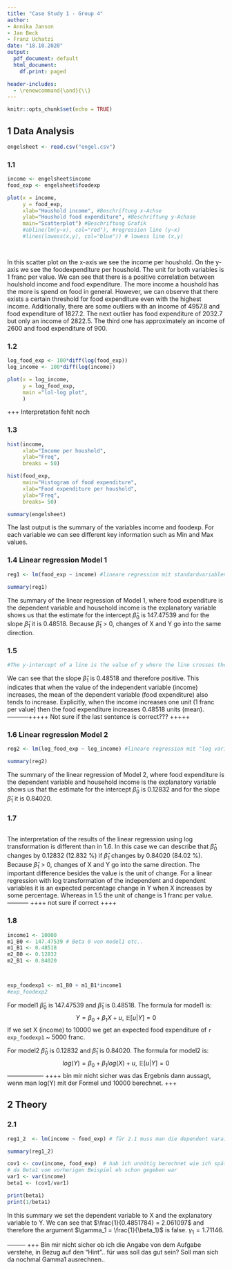 ```yaml
---
title: "Case Study 1 - Group 4"
author:
- Annika Janson
- Jan Beck
- Franz Uchatzi
date: "18.10.2020"
output: 
  pdf_document: default
  html_document:
    df.print: paged

header-includes:
  - \renewcommand{\and}{\\}
---
```



```r
knitr::opts_chunk$set(echo = TRUE)
```

## 1 Data Analysis

```r
engelsheet <- read.csv("engel.csv")


```


### 1.1 

```r

income <- engelsheet$income
food_exp <- engelsheet$foodexp

plot(x = income,
     y = food_exp,
     xlab="Houshold income", #Beschriftung x-Achse
     ylab="Houshold food expenditure", #Beschriftung y-Achase
     main="Scatterplot") #Beschriftung Grafik
     #abline(lm(y~x), col="red"), #regression line (y~x)
     #lines(lowess(x,y), col="blue")) # lowess line (x,y)
      



```
In this scatter plot on the x-axis we see the income per houshold. On the y-axis we see the foodexpenditure per houshold. The unit for both variables is 1 franc per value. We can see that there is a positive correlation between houlshold income and food expenditure. The more income a houshold has the more is spend on food in general. However, we can observe that there exists a certain threshold for food expenditure even with the highest income. Additionally, there are some outliers with an income of 4957.8 and food expenditure of 1827.2. The next outlier has food expenditure of 2032.7 but only an income of 2822.5. The third one has approximately an income of 2600 and food expenditure of 900.


### 1.2 

```r
log_food_exp <- 100*diff(log(food_exp))
log_income <- 100*diff(log(income))

plot(x = log_income,
     y = log_food_exp,
     main ="lol-log plot",
     )

```
+++ Interpretation fehlt noch


### 1.3

```r

hist(income,
     xlab="Income per houshold",
     ylab="Freq",
     breaks = 50)

hist(food_exp,
     main="Histogram of food expenditure",
     xlab="Food expenditure per houshold",
     ylab="Freq",
     breaks= 50)

summary(engelsheet)


```

The last output is the summary of the variables income and foodexp. For each variable we can see different key information such as Min and Max values.


### 1.4 Linear regression Model 1

```r
reg1 <- lm(food_exp ~ income) #lineare regression mit standardvariablen

summary(reg1)

```
The summary of the linear regression of Model 1, where food expenditure is the dependent variable and household income is the explanatory variable shows us that the estimate for the intercept $\hat{\beta}_{0}$ is 147.47539 and for the slope $\hat{\beta}_{1}$ it is 0.48518. Because $\hat{\beta}_{1}$ > 0, changes of X and Y go into the same direction.

### 1.5

```r

#The y-intercept of a line is the value of y where the line crosses the y-axis. In other words, it is the value of y when the value of x is equal to 0. Sometimes this has true meaning for the model that the line provides, but other times it is meaningless.


```
We can see that the slope $\hat{\beta}_{1}$ is 0.48518 and therefore positive. This indicates that when the value of the independent variable (income) increases, the mean of the dependent variable (food expenditure) also tends to increase. Explicitly, when the income increases one unit (1 franc per value) then the food expenditure increases 0.48518 units (mean). -----------+++++ Not sure if the last sentence is correct??? +++++


### 1.6 Linear regression Model 2


```r

reg2 <- lm(log_food_exp ~ log_income) #lineare regression mit "log variablen"

summary(reg2)


```
The summary of the linear regression of Model 2, where food expenditure is the dependent variable and household income is the explanatory variable shows us that the estimate for the intercept $\hat{\beta}_{0}$ is 0.12832 and for the slope $\hat{\beta}_{1}$ it is 0.84020.


### 1.7

```r


```
The interpretation of the results of the linear regression using log transformation is different than in 1.6. In this case we can describe that $\hat{\beta}_{0}$ changes by 0.12832 (12.832 %) if $\hat{\beta}_{1}$ changes by 0.84020 (84.02 %). Because $\hat{\beta}_{1}$ > 0, changes of X and Y go into the same direction. The important difference besides the value is the unit of change. For a linear regression with log transformation of the independent and dependent variables it is an expected percentage change in Y when X increases by some percentage. Whereas in 1.5 the unit of change is 1 franc per value. ----------- ++++ not sure if correct ++++


### 1.8

```r

income1 <- 10000
m1_B0 <- 147.47539 # Beta 0 von model1 etc..
m1_B1 <- 0.48518
m2_B0 <- 0.12832
m2_B1 <- 0.84020



exp_foodexp1 <- m1_B0 + m1_B1*income1
#exp_foodexp2 

```

For model1 $\hat{\beta}_{0}$ is 147.47539 and $\hat{\beta}_{1}$ is 0.48518. The formula for model1 is: $$Y = {\beta}_{0} + {\beta}_{1}X + u, \,\, \mathbb{E}[u|Y] = 0  $$ If we set  X (income) to 10000 we get an expected food expenditure of `r exp_foodexp1` ~ 5000 franc. \

For model2 $\hat{\beta}_{0}$ is 0.12832 and $\hat{\beta}_{1}$ is 0.84020. The formula for model2 is: $$ log(Y) = {\beta}_{0} + {\beta}_{1}log(X) + u, \,\, \mathbb{E}[u|Y] = 0  $$ ------------------ ++++ bin mir nicht sicher was das Ergebnis dann aussagt, wenn man log(Y) mit der Formel und 10000 berechnet. +++



## 2 Theory

### 2.1 

```r
reg1_2  <- lm(income ~ food_exp) # für 2.1 muss man die dependent varaible Y mit der explanatory variable X vertauschen 

summary(reg1_2)

cov1 <- cov(income, food_exp)  # hab ich unnötig berechnet wie ich später gesehen habe,
# da Beta1 vom vorherigen Beispiel eh schon gegeben war
var1 <- var(income)
beta1 <- (cov1/var1)

print(beta1)
print(1/beta1)
```
In this summary we set the dependent variable to X and the explanatory variable to Y. We can see that $\frac{1}{0.4851784} = 2.061097$ and therefore the argument $\gamma_1 = \frac{1}{\beta_1}$ is false. $\gamma_1 = 1.71146$. 

--------- +++ Bin mir nicht sicher ob ich die Angabe von dem Aufgabe verstehe, in Bezug auf den "Hint".. für was soll das gut sein? Soll man sich da nochmal Gamma1 ausrechnen..























